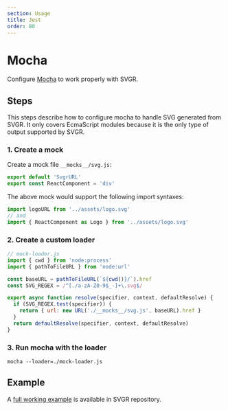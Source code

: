```yaml
---
section: Usage
title: Jest
order: 80
---
```


# Mocha

Configure [Mocha](https://mochajs.org/) to work properly with SVGR.

<carbon-ad />

## Steps

This steps describe how to configure mocha to handle SVG generated from SVGR. It only covers EcmaScript modules because it is the only type of output supported by SVGR.

### 1. Create a mock

Create a mock file `__mocks__/svg.js`:

```jsx
export default 'SvgrURL'
export const ReactComponent = 'div'
```

The above mock would support the following import syntaxes:

```js
import logoURL from '../assets/logo.svg'
// and
import { ReactComponent as Logo } from '../assets/logo.svg'
```

### 2. Create a custom loader

```js
// mock-loader.js
import { cwd } from 'node:process'
import { pathToFileURL } from 'node:url'

const baseURL = pathToFileURL(`${cwd()}/`).href
const SVG_REGEX = /^[./a-zA-Z0-9$_-]+\.svg$/

export async function resolve(specifier, context, defaultResolve) {
  if (SVG_REGEX.test(specifier)) {
    return { url: new URL('./__mocks__/svg.js', baseURL).href }
  }
  return defaultResolve(specifier, context, defaultResolve)
}
```

### 3. Run mocha with the loader

```
mocha --loader=./mock-loader.js
```

## Example

A [full working example](https://github.com/gregberge/svgr/tree/main/examples/mocha-esm) is available in SVGR repository.
